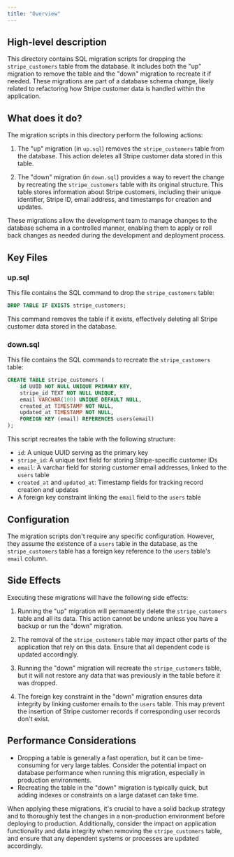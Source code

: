 ```yaml
---
title: "Overview"
---
```


## High-level description
This directory contains SQL migration scripts for dropping the `stripe_customers` table from the database. It includes both the "up" migration to remove the table and the "down" migration to recreate it if needed. These migrations are part of a database schema change, likely related to refactoring how Stripe customer data is handled within the application.

## What does it do?
The migration scripts in this directory perform the following actions:

1. The "up" migration (in `up.sql`) removes the `stripe_customers` table from the database. This action deletes all Stripe customer data stored in this table.

2. The "down" migration (in `down.sql`) provides a way to revert the change by recreating the `stripe_customers` table with its original structure. This table stores information about Stripe customers, including their unique identifier, Stripe ID, email address, and timestamps for creation and updates.

These migrations allow the development team to manage changes to the database schema in a controlled manner, enabling them to apply or roll back changes as needed during the development and deployment process.

## Key Files

### up.sql
This file contains the SQL command to drop the `stripe_customers` table:

```sql
DROP TABLE IF EXISTS stripe_customers;
```

This command removes the table if it exists, effectively deleting all Stripe customer data stored in the database.

### down.sql
This file contains the SQL commands to recreate the `stripe_customers` table:

```sql
CREATE TABLE stripe_customers (
    id UUID NOT NULL UNIQUE PRIMARY KEY,
    stripe_id TEXT NOT NULL UNIQUE,
    email VARCHAR(100) UNIQUE DEFAULT NULL,
    created_at TIMESTAMP NOT NULL,
    updated_at TIMESTAMP NOT NULL,
    FOREIGN KEY (email) REFERENCES users(email)
);
```

This script recreates the table with the following structure:
- `id`: A unique UUID serving as the primary key
- `stripe_id`: A unique text field for storing Stripe-specific customer IDs
- `email`: A varchar field for storing customer email addresses, linked to the `users` table
- `created_at` and `updated_at`: Timestamp fields for tracking record creation and updates
- A foreign key constraint linking the `email` field to the `users` table

## Configuration
The migration scripts don't require any specific configuration. However, they assume the existence of a `users` table in the database, as the `stripe_customers` table has a foreign key reference to the `users` table's `email` column.

## Side Effects
Executing these migrations will have the following side effects:

1. Running the "up" migration will permanently delete the `stripe_customers` table and all its data. This action cannot be undone unless you have a backup or run the "down" migration.

2. The removal of the `stripe_customers` table may impact other parts of the application that rely on this data. Ensure that all dependent code is updated accordingly.

3. Running the "down" migration will recreate the `stripe_customers` table, but it will not restore any data that was previously in the table before it was dropped.

4. The foreign key constraint in the "down" migration ensures data integrity by linking customer emails to the `users` table. This may prevent the insertion of Stripe customer records if corresponding user records don't exist.

## Performance Considerations
- Dropping a table is generally a fast operation, but it can be time-consuming for very large tables. Consider the potential impact on database performance when running this migration, especially in production environments.
- Recreating the table in the "down" migration is typically quick, but adding indexes or constraints on a large dataset can take time.

When applying these migrations, it's crucial to have a solid backup strategy and to thoroughly test the changes in a non-production environment before deploying to production. Additionally, consider the impact on application functionality and data integrity when removing the `stripe_customers` table, and ensure that any dependent systems or processes are updated accordingly.